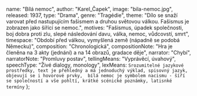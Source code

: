 
  name: "Bílá nemoc",
  author: "Karel_Čapek",
  image: "bila-nemoc.jpg",
  released: 1937,
  type: "Drama",
  genre: "Tragédie",
  theme: "Dílo se snaží varovat před nastupujícím fašismem a druhou světovou válkou. Fašismus je zobrazen jako šířící se nemoc.",
  motives: "Fašismus, úpadek společnosti, boj dobra proti zlu, slepé následování davu, válka, nemoc, vůdcovstí, smrt",
  timespace: "Období před válkou, vymyšlená země (nápadně se podobá Německu)",
  composition: "Chronologická",
  compositionNote:
    "Hra je členěna na 3 akty (jednání) a na 14 obrazů, gradace děje",
  narrator: "Chybí",
  narratorNote: "Promluvy postav",
  tellingMeans: "Vyprávěcí, úvahový",
  speechType:
    "Živé dialogy, monology",
  lexMeans: `
    Srozumitelné jazykové prostředky, text je přehledný a má jednoduchý výklad, spisovný jazyk, objevují se i hovorové prvky, 
    bílá nemoc je symbolem nacismu - šíří se společností a vše pohltí, krátké scénické poznámky, latisnké termíny
  `
};

<Title book={book} />

<Book book={book} />

## Postavy

### Doktor Galén
- Přezdívka Doktor Dětina
- Mladý lékař
- Je laskavý, naivní a chce pomáhat chudým lidem
- Chce zastavit nevyhnutelnou válku
- Je statečný a neoblomný
- Objeví lék proti bílé nemoci
### prof. dr. Sigelius
- Lékař, ředitel nemocnice
- Chce slávu a úspěch
- Také se snaží najít lék proti bílé nemoci
### Maršál
- Velitel vojsk, diktátor
- Udělal vojenský státní převrat - tak získal moc
- Vede národ do války
- Na konci také onemocní
### Baron Krüg
- Výrobce zbraní - vlastní mnoho továren
- Přítel Maršála - je mu velmi podobný, touží totiž také po moci a slávě
- Onemocní a chce se nechat vylečit, jde za Galénem ale ten mu řekne že jen když zastaví výrobu zbraní - tak jde za Maršálem, ten odmítne, nakonec se zastřelí
### Maršálova dcera
- Zamiluje se do syna barona Krüga
- Snaží se zamezit válce
### Syn barona Krüga
- Zamiluje se do maršálovi dcery
- Snaží se zamezit válce
### Otec
- Stal se ředitelem v továrně (díky tomu že ostatní onemocněli)
- Je rád za bílou nemoc
### Matka
- Je proti válce
- Onemocní
### Syn
- Nechá se svést ideologií
- Na konci v davu udupe Dr. Galéna a rozbije všechny ampule s lékem

## Děj

### 1. jednání
- **Obraz 1.:** 3 malomocní uvádějí do děje popisem choroby a jejími projevy. Nejdříve se objeví na těle bílá skvrna, která znecitliví a poté tato část tkáně z těla nemocného odpadá. Nemocný přitom prožívá velké bolesti a silně páchne.
- **Obraz 2.:** Dvorní rada/Dr. Sigelius (vede Lilienthalovu kliniku) debatuje s novinářem o bílé nemoci. Dozvídáme se další názvy nemoci: Pejpinské malomocenství, Čengova nemoc (Morbus Tshengi). Dr. Sigelius popisuje nemoc jako neléčitelnou (jediné co nemocným podávají jsou látky proti zápachu a morfium proti bolesti), ale je velice bezohledně hrdý, že se první případ v Evropě objevil právě na jeho klinice a jeden symptom se jmenuje po něm. K. Čapek tímto vymezuje jeho povahové rysy. Nemoc trvá cca 3-5 měsíců než nastane smrt. Nemoc postihuje jen osoby starší 40 let. Dr. Sigelius nemůže dát žádnou pozitivní prognózu.
- Za Dr. Sigeliem přichází Dr. Galén, který na začátku své řeči jemně naznačí, že správnou léčbu v knihách nenašel, a tím výrazněji potom vyzní jeho žádost o možnost vyzkoušet jeho metodu léčby. Dr. Sigelius odmítá, ale když se dozví, že byl Dr. Galén nejlepším asistentem jeho předchůdce, tchána Lilienthala, souhlasí, že mu dá možnost metodu vyzkoušet. Dr. Galénovi říkal Lilienthal Dětina. Následuje pasáž smlouvání podmínek, protože Dr. Galén odmítá sdělit metodu, dokud ji nevyzkouší. Dr. Sigelius Dr. Galéna i vyhodí, ale Dr. Galén zahrává do autu poznámkou, že Dr. Sigelius bude taky možná jednou potřebovat lék na bílou nemoc. Nakonec Dr. Sigelius přistupuje na podmínky Dr. Galéna a na jeho žádost mu svěřuje pokoj 13 s nejchudšími pacienty, kteří za léčbu neplatí. Dr. Galén slibuje výsledky do 6 týdnů. To je nepředstavitelné v kombinaci s minulými komentáři k nemoci.
- V tomto obraze poměrně jasně vymezuje K. Čapek Dr. Sigelia jako hrdou hlavu kliniky, která ráda opravuje a hůře snáší znalejší osobu. Zároveň je evidentní, že bere Dr. Galéna proto, že z toho může být výdělek. Dr. Galén se naopak projevuje méně sebejistě, ale přesto si zachovává mírnou převahu v jednání, protože moc dobře ví, že je jediný, kdo má lék na bílou nemoc.
- **Obraz 3.:** V tomto obraze líčí K. Čapek rodinu, která se zdánlivě děje přímo nezúčastní. V tuto chvíli plní účel náhledu do střední společnosti. Pomocí této jednoduše popsané rodiny (otec, matka, dcera, syn – všichni bez jmen) nás seznamuje s různými náhledy rozdílných věkových skupin na bílou nemoc. Dcera a syn jsou amorálně rádi za bílou nemoc, protože nemohou najít práci a nemoc dělá na světě místo pro mladé. Nedostatkem pracovních příležitostí naráží K. Čapek na stav Německa před nástupem A. Hitlera. Otec je v této pasáži proti názoru mladých a proti bílé nemoci.
- **Obraz 4.:** 1. asistent Dr. Sigelia chce vydělávat na tom, že bude podvodně léčit nemocné, protože tuší, jak vypadá lék. Nezná jeho složení, pouze ví, že je to barvou hořčici podobná látka do injekcí. Dr. Galén se své léčbě, která přináší neuvěřitelné výsledky, zcela oddává (např. velmi málo jí). Na klinice jsou profesoři z cizích států a gratulují Dr. Sigeliovi, který paradoxně o léčbě neví nic. Dr. Sigelius sice říká, že je to úspěch kliniky, ale ani v tom nemá pravdu. Je nervózní, že mu Dr. Galén nic o léčbě neřekne. Žádá Dr. Galéna, aby léčil za peníze majetnou známost jednoho profesora, ale Dr. Galén odmítá. 1. asistent si potom s požehnáním Dr. Sigelia otevírá soukromou ordinaci a do ní také, jak vyplývá z podání, půjde majetný nemocný. Zvláštní je, že to Dr. Sigeliovi nevadí. Ukazuje se opět, že mu jde o peníze.
- **Obraz 5.:** Maršál (znázorňuje ve hře Adolfa Hitlera) se přichází podívat na nemocné a Dr. Galéna na tuto dobu zřízenci nechtějí pustit k nemocným. K. Čapek tak vylíčil moment, kdy nejznalejší je zadržen ve své úspěšné činnosti někým, kdo neví o problému vůbec nic. Dr. Sigelius vyjadřuje před Maršálem svůj obdiv k němu. Ukazuje se tím jeho náklonnost k režimu. Dr. Sigelius se před novináři vyjadřuje o Dr. Galénovi pouze jako o zasloužilém spolubojovníkovi. Projevuje povýšenectví, ačkoli proti Dr. Galénovi je v boji proti bílé nemoci nula.
- **Obraz 6.:** Dr. Galén po novinářích chce, aby napsali, že jen on, Dr. Galén, může léčit bílou nemoc. Dává státům podmínky. Chce aby uzavřeli věčný mír a odzbrojily. Jinak odmítá vydat svůj lék. Bude léčit jen chudé, kteří jindy zůstávali bez pomoci. Bohaté léčit nebude, protože mají vliv a ten ať použijí k přesvědčení státníků k věčnému míru. Když se Dr. Sigelius dozví rezoluci Dr. Galéna, vyčítá mu tento postup a chce znát složení a přípravu léku. Dr. Galén odmítá s tím, že tohle byly jeho podmínky. Nepomohou ani výčitky, že doktor má sloužit lidem a nestarat se o politiku. Dr. Sigelius Dr. Galéna definitivně vyhodí, protože sám slouží nejen lidem a vědě, ale také svému státu. Nevadí mu, že je na Dr. Galénovi závislý, a že tím zároveň popřel svůj výrok o neangažování se lékaře v politice.
### 2. jednání
- **Obraz 1.:** Opět jsme v rodině. Otec je rád, že je lék. Zároveň má radost, že je povýšen na ředitele účtárny Krügových závodů na zbraně, které ve hře představují německou továrnu na zbrojní materiál Krupp. Děkuje Bohu za malomocenství, protože jinak by své nové místo nedostal a blíží se tak svým názorem svým dětem. Říká, že bude týdenní válka. K. Čapek naráží na metodu Blitzkriegu, kterou také potom Němci používali na začátku 2. světové války. Otec je proti podmínkám Dr. Galéna a naopak se staví na stranu maršála, který razantně prosazuje válku, protože je na tuto vítěznou válku stát vybaven. Otec navíc říká, že by se přerušením zbrojení sebrala práce 200 tis. lidí. K. Čapek takto ukazuje na situaci v Německu v době hospodářské krize, kdy právě velký nárůst armádní výroby dal mnoha lidem práci a dopomohl rozběhu ekonomiky. Otcova bezohlednost a spokojenost s bílou nemocí se dostane do tvrdého kontrastu s rodinou v momentě, kdy se dozví, že matka má také bílou nemoc.
- **Obraz 2.:** Otec jde s matkou za Dr. Galénem. Na začátku říká otec, že dá všechno proto, aby byla v pořádku. Když po něm Dr. Galén chce, aby se přimluvil za mír a vzdal se funkce, odmítne, protože se taky živí válkou. Dr. Galéna označí za bezcitného padoucha. Sám si jako padouch nepřipadá.
- **Obraz 3.:** Baron Krüg je u dvorního rady Dr. Sigelia a poskytuje mu finance na léčbu bílé nemoci. Ví, že jediný, kdo může léčit, je Dr. Galén. Dr. Sigelius mu vykládá o nařízení, které brzy vyjde. Jeho podstatou je izolace nemocných v táborech, kde postupně pod lékařským dozorem zemřou a nemoc se tak nebude šířit dál. K. Čapek upozornil velice obratně na koncentrační tábory v nadcházející 2. světové válce. Krüg je taky stižen bílou nemocí a proto se plný strachu vydává za Dr. Galénem.
- **Obraz 4.:** Ten má ve svém boji za mír dobré spojence: Bílou nemoc a strach z ní. Barona Krüga, který se nemoci velmi bojí, pozná a ptá se, co mu může dát. Krüg nemůže dát nic než peníze. Podmínka Dr. Galéna je jasná. Baron Krüg musí zastavit výrobu zbraní ve svých továrnách a propagovat mír. Odmítá.
- **Obraz 5.:** Baron Krüg je u maršála a radí se o stavu dodávek armádního materiálu. Maršál chce víc. Záleží mu na baronu Krügovi, ale na podmínku Dr. Galéna přistoupit nechce. Tak daleko jeho přátelství zkrátka nesahá. Plánují, jak by Dr. Galéna přelstili pouze dočasným pozastavením výroby zbraní, ale protože by mohl léčení protahovat, nestihla by se válka. Maršál si podá s baronem ruku, což se mu evidentně stane osudným.
- **Obraz 6.:** Maršál si pozval Dr. Galéna do kanceláře a snaží se ho nejdříve uplatit, potom donutit, ale nikam to nevede. Dr. Galén argumentuje tím, že na vojně viděl mnoho mrtvých, ale maršál mu oponuje tím, že on viděl více vítězů a hrdinů. Nakonec přichází telefonát, po kterém maršál s klidem a povděkem kvituje, že se baron Krüg zastřelil. Nemusí vyhovět Dr. Galénovi. To mu vyhovuje víc než to, že mohl zachovat život přítele.
### 3. jednání
- **Obraz 1.:** Při poradě u maršála se dozvídáme, že občané chtějí lék na bílou nemoc. Mladí jdou spíše s maršálem a starší chtějí více mír. Okolní státy jsou taky proti válce. Maršál si domluví s ministrem propagandy další postup. K. Čapek poukazuje na větší ovlivnitelnost mladých a opět na stav v předválečném Německu.
- **Obraz 2.:** Maršál provolává před národem na balkóně při agitaci za právě rozběhlou válku, že jsou v právu. Bije se hrdě do prsou, ale necítí nic. Samozřejmě se zarazí a uvědomí si, že i on má bílou nemoc. V následujících minutách se ho snaží jeho dcera (Anetta) a její milý (syn barona Krüga, Pavel) uklidnit. Dochází špatné zprávy z bojiště. Malý národ se brání jako křečci. K Čapek tak zmiňuje český národ. Zřejmě očekával, že se budeme v nadcházející válce vojensky bránit. Postupně maršál v zoufalství mluví nesmysly a jeho dcera s mladým Krügem ho přemlouvají, aby přijal podmínky Dr. Galéna a ustoupil z války. Maršál nakonec souhlasí, když nemá jiné východisko a smíří se s myšlenkou, že bude dělat mír. Jeho dcera zavolá Dr. Galéna, aby přišel.
- **Obraz 3.:** Dr. Galén se po cestě do paláce prodírá zfanatizovaným davem. Udělá chybu, když začne vykřikovat, že žádná válka nebude. Dav ho ve vzteku ušlape a syn, kterého známe z pasáže o rodině, zničí jeho injekce s lékem. Ironií osudu je, že lék potřebuje maršál i jeho matka a on to neví. K. Čapek tak ukazuje, čeho je schopna zfanatizovaná společnost. Tragickým koncem a vytvořením bezvýchodné situace, kdy není lék a rozbíhá se válka, docílil K. Čapek umocnění pointy díla a položil větší důraz na nutnost zamyslet se nad situací, ve které dílo napsal.

<i className="text-gray">(Wikipedie)</i>

<KarelCapek />

<DemokratickyProud />
